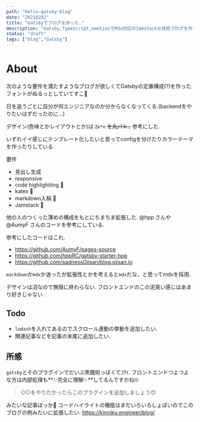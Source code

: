 ```yaml
---
path: "hello-gatsby-blog"
date: "20210202"
title: "Gatsbyでブログを作った."
description: "Gatsby,TypeScript,emotionでMdx対応のJamstackな技術ブログを作った."
status: "draft"
tags: ["blog","Gatsby"]
---
```

# About

次のような要件を満たすようなブログが欲しくてGatsbyの定番構成(?)を作った. フォントがぬるっとしていてすこ🥰

日を追うごとに自分が何エンジニアなのか分からなくなってくる.(backendをやりたいはずだったのに...)

デザイン(色味とかレイアウトとか)は `Ze*n` ~~を丸パｋ..~~ 参考にした.

いずれイイ感じにテンプレート化したいと思ってconfigを分けたりカラーテーマを作ったりしている.

要件
- 見出し生成
- responsive
- code highlighiting 💮
- katex 💮
- markdown入稿 💮
- Jamstack 💮



他の人のつくった薄めの構成をもとにちまちま拡張した. @hpp さんや @AumyF さんのコードを参考にしている.

参考にしたコードはこれ.
- https://github.com/AumyF/pages-source
- https://github.com/hppRC/gatsby-starter-hpp 
- https://github.com/sadnessOjisan/blog.ojisan.io

`markdown`か`mdx`か迷ったが拡張性とかを考えると`mdx`だな、と思ってmdxを採用.

デザインは沼なので無限に終わらない. フロントエンドのこの泥臭い感じはあまり好きじゃない.


## Todo
- `lodash`を入れてあるのでスクロール連動の挙動を追加したい.
- 関連記事などを記事の末尾に追加したい.

## 所感
`gatsby`とそのプラグインでだいぶ黒魔術っぽくてｺﾜｲ. フロントエンドつよつよな方は内部処理も**✨完全に理解✨**してるんですかね🙄

> ○○をやりたかったらこのプラグインを追加しましょう😊

みたいな記事ばっか🤔
コードハイライトの機能はまだいろいろしょぼいのでこのブログの例みたいに拡張したい.
https://kinniku.engineer/blog/
